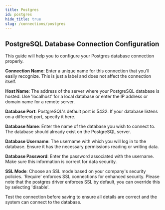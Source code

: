 ```yaml
---
title: Postgres
id: postgres
hide_title: true
slug: /connections/postgres
---
```



<DocPageHeader
  title="Postgres"
  subtitle="Neosync is an open-source, developer-first product that allows you to create anonymized, secure test data that you can sync across all of your environments for high quality local, stage and CI testing."
/>

## PostgreSQL Database Connection Configuration

This guide will help you to configure your Postgres database connection properly.

**Connection Name**: Enter a unique name for this connection that you'll easily recognize. This is just a label and does not affect the connection itself.

**Host Name**: The address of the server where your PostgreSQL database is hosted. Use 'localhost' for a local database or enter the IP address or domain name for a remote server.

**Database Port**: PostgreSQL's default port is 5432. If your database listens on a different port, specify it here.

**Database Name**: Enter the name of the database you wish to connect to. The database should already exist on the PostgreSQL server.

**Database Username**: The username with which you will log in to the database. Ensure it has the necessary permissions reading or writing data.

**Database Password**: Enter the password associated with the username. Make sure this information is correct for data security.

**SSL Mode**: Choose an SSL mode based on your company's security policies. 'Require' enforces SSL connections for enhanced security. Please note that the postgres driver enforces SSL by default, you can override this by selecting 'disable'.

Test the connection before saving to ensure all details are correct and the system can connect to the database.
